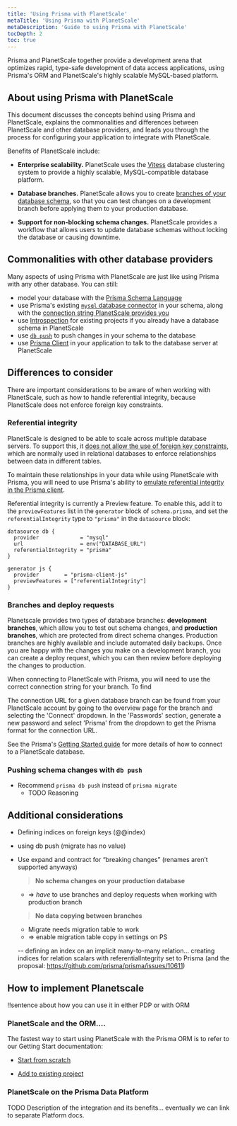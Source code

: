 ```yaml
---
title: 'Using Prisma with PlanetScale'
metaTitle: 'Using Prisma with PlanetScale'
metaDescription: 'Guide to using Prisma with PlanetScale'
tocDepth: 2
toc: true
---
```


<TopBlock>

Prisma and PlanetScale together provide a development arena that optimizes rapid, type-safe development of data access applications, using Prisma's ORM and PlanetScale's highly scalable MySQL-based platform.

</TopBlock>

## About using Prisma with PlanetScale

This document discusses the concepts behind using Prisma and PlanetScale, explains the commonalities and differences between PlanetScale and other database providers, and leads you through the process for configuring your application to integrate with PlanetScale.

Benefits of PlanetScale include:

- **Enterprise scalability.** PlanetScale uses the [Vitess](https://vitess.io/) database clustering system to provide a highly scalable, MySQL-compatible database platform.

- **Database branches.** PlanetScale allows you to create [branches of your database schema](https://docs.planetscale.com/concepts/branching), so that you can test changes on a development branch before applying them to your production database.

- **Support for non-blocking schema changes.** PlanetScale provides a workflow that allows users to update database schemas without locking the database or causing downtime.

## Commonalities with other database providers

Many aspects of using Prisma with PlanetScale are just like using Prisma with any other database. You can still:

- model your database with the [Prisma Schema Language](/concepts/components/prisma-schema)
- use Prisma's existing [`mysql` database connector](/concepts/database-connectors/mysql) in your schema, along with the [connection string PlanetScale provides you](https://docs.planetscale.com/concepts/connection-strings)
- use [Introspection](/concepts/components/introspection) for existing projects if you already have a database schema in PlanetScale
- use [`db push`](/concepts/components/prisma-migrate/db-push) to push changes in your schema to the database
- use [Prisma Client](/concepts/components/prisma-client) in your application to talk to the database server at PlanetScale

## Differences to consider

There are important considerations to be aware of when working with PlanetScale, such as how to handle referential integrity, because PlanetScale does not enforce foreign key constraints.

### Referential integrity

PlanetScale is designed to be able to scale across multiple database servers. To support this, it [does not allow the use of foreign key constraints](https://docs.planetscale.com/tutorials/operating-without-foreign-keys), which are normally used in relational databases to enforce relationships between data in different tables.

To maintain these relationships in your data while using PlanetScale with Prisma, you will need to use Prisma's ability to [emulate referential integrity in the Prisma client](https://www.prisma.io/docs/concepts/components/prisma-schema/relations/referential-integrity#handling-the-referential-integrity-in-prisma).

Referential integrity is currently a Preview feature. To enable this, add it to the `previewFeatures` list in the `generator` block of `schema.prisma`, and set the `referentialIntegrity` type to `"prisma"` in the `datasource` block:

```prisma file=schema.prisma
datasource db {
  provider             = "mysql"
  url                  = env("DATABASE_URL")
  referentialIntegrity = "prisma"
}

generator js {
  provider        = "prisma-client-js"
  previewFeatures = ["referentialIntegrity"]
}
```

### Branches and deploy requests

Planetscale provides two types of database branches: **development branches**, which allow you to test out schema changes, and **production branches**, which are protected from direct schema changes. Production branches are highly available and include automated daily backups. Once you are happy with the changes you make on a development branch, you can create a deploy request, which you can then review before deploying the changes to production.

When connecting to PlanetScale with Prisma, you will need to use the correct connection string for your branch. To find

The connection URL for a given database branch can be found from your PlanetScale account by going to the overview page for the branch and selecting the 'Connect' dropdown. In the 'Passwords' section, generate a new password and select 'Prisma' from the dropdown to get the Prisma format for the connection URL.

See the Prisma's [Getting Started guide](/getting-started/setup-prisma/start-from-scratch/relational-databases/connect-your-database-typescript-planetscale) for more details of how to connect to a PlanetScale database.

### Pushing schema changes with `db push`

- Recommend `prisma db push` instead of `prisma migrate`
  - TODO Reasoning

## Additional considerations

- Defining indices on foreign keys (@@index)
- using db push (migrate has no value)
- Use expand and contract for “breaking changes” (renames aren’t supported anyways)

  > **No schema changes on your production database**

  - ⇒ _have_ to use branches and deploy requests when working with production branch

  > **No data copying between branches**

  - Migrate needs migration table to work
  - ⇒ enable migration table copy in settings on PS

  -- defining an index on an implicit many-to-many relation... creating indices for relation scalars with referentialIntegrity set to Prisma (and the proposal: https://github.com/prisma/prisma/issues/10611)

## How to implement Planetscale

!!sentence about how you can use it in either PDP or with ORM

### PlanetScale and the ORM....

The fastest way to start using PlanetScale with the Prisma ORM is to refer to our Getting Start documentation:

- [Start from scratch](https://www.prisma.io/docs/getting-started/setup-prisma/start-from-scratch/relational-databases-typescript-planetscale)

- [Add to existing project](https://www.prisma.io/docs/getting-started/setup-prisma/add-to-existing-project/relational-databases-typescript-planetscale)

### PlanetScale on the Prisma Data Platform

TODO Description of the integration and its benefits... eventually we can link to separate Platform docs.
